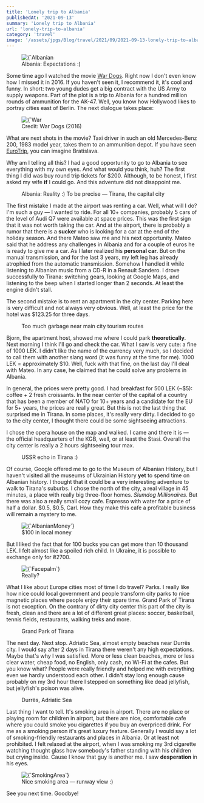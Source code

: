 ```yaml
---
title: 'Lonely trip to Albania'
publishedAt: '2021-09-13'
summary: 'Lonely trip to Albania'
url: 'lonely-trip-to-albania'
category: 'travel'
image: '/assets/jpgs/Blog/travel/2021/09/2021-09-13-lonely-trip-to-albania-01.jpg'
---
```


<figure>
  <Image
    alt={`Albanian Mountains`}
    src={`/assets/jpgs/Blog/travel/2021/09/2021-09-13-lonely-trip-to-albania-01.jpg`}
    width={900}
    height={650}
    priority={true}
  />
  <figcaption>Albania: Expectations :)</figcaption>
</figure>

Some time ago I watched the movie [War Dogs](https://www.imdb.com/title/tt2005151/?ref=yyluchkiv.com).
Right now I don't even know how I missed it in 2016. If you haven't seen it, I recommend it, it's cool and funny.
In short: two young dudes get a big contract with the US Army to supply weapons.
Part of the plot is a trip to Albania for a hundred million rounds of ammunition for the AK-47.
Well, you know how Hollywood likes to portray cities east of Berlin. The next dialogue takes place:

<figure>
  <Image
    alt={`War Dogs Meme`}
    src={`/assets/jpgs/Blog/travel/2021/09/2021-09-13-lonely-trip-to-albania-02.jpg`}
    width={900}
    height={650}
    priority={true}
  />
  <figcaption>Credit: War Dogs (2016)</figcaption>
</figure>

What are next shots in the movie?
Taxi driver in such an old Mercedes-Benz 200, 1983 model year, takes them to an ammunition depot. If you have seen [EuroTrip](https://www.imdb.com/title/tt0356150/?ref=yyluchkiv.com), you can imagine Bratislava.

Why am I telling all this? I had a good opportunity to go to Albania to see everything with my own eyes. And what would you think, huh?
The first thing I did was buy round trip tickets for $200. Although, to be honest, I first asked my wife **if** I could go. And this adventure did not disappoint me.

<figure>
  <ImageGallery
    gallery={[
      {
        ratio: 40,
        images: [
          {
            source: '/assets/jpgs/Blog/travel/2021/09/2021-09-13-lonely-trip-to-albania-03.jpg',
            ratio: 20,
            alt: 'Albania'
          },
          {
            source: '/assets/jpgs/Blog/travel/2021/09/2021-09-13-lonely-trip-to-albania-04.jpg',
            ratio: 20,
            alt: 'Albania'
          },
          {
            source: '/assets/jpgs/Blog/travel/2021/09/2021-09-13-lonely-trip-to-albania-05.jpg',
            ratio: 60,
            alt: 'Albania'
          }
        ]
      },
      {
        ratio: 60,
        images: [
          {
            source: '/assets/jpgs/Blog/travel/2021/09/2021-09-13-lonely-trip-to-albania-06.jpg',
            ratio: 35,
            alt: 'Albania'
          },
          {
            source: '/assets/jpgs/Blog/travel/2021/09/2021-09-13-lonely-trip-to-albania-07.jpg',
            ratio: 65,
            alt: 'Albania'
          }
        ]
      }
    ]}
    orientation={ 'h' }
    imageBorderRadius={ 4 }
  />
  <figcaption>Albania: Reality :) To be precise — Tirana, the capital city</figcaption>
</figure>


The first mistake I made at the airport was renting a car.
Well, what will I do? I'm such a guy — I wanted to ride. For all 10+ companies, probably 5 cars of the level of Audi Q7 were available at space prices.
This was the first sign that it was not worth taking the car.
And at the airport, there is probably a rumor that there is a **sucker** who is looking for a car at the end of the holiday season.
And there Mateo saw me and his next opportunity.
Mateo said that he address any challenges in Albania and for a couple of euros he is ready to give me a car.
As I later realized his **personal car**. But on the manual transmission, and for the last 3 years, my left leg has already atrophied from the automatic transmission.
Somehow I handled it while listening to Albanian music from a CD-R in a Renault Sandero.
I drove successfully to Tirana: switching gears, looking at Google Maps, and listening to the beep when I started longer than 2 seconds. At least the engine didn't stall.

The second mistake is to rent an apartment in the city center. Parking here is very difficult and not always very obvious. Well, at least the price for the hotel was $123.25 for three days.

<figure>
  <ImageGallery
    gallery={[
      {
        ratio: 50,
        images: [
          {
            source: '/assets/jpgs/Blog/travel/2021/09/2021-09-13-lonely-trip-to-albania-08.jpg',
            ratio: 100,
            alt: 'Garbage'
          }
        ]
      },
      {
        ratio: 50,
        images: [
          {
            source: '/assets/jpgs/Blog/travel/2021/09/2021-09-13-lonely-trip-to-albania-09.jpg',
            ratio: 100,
            alt: 'Garbage'
          }
        ]
      }
    ]}
    imageBorderRadius={ 4 }
    height={ 20 }
  />
  <figcaption>Too much garbage near main city tourism routes</figcaption>
</figure>

Bjorn, the apartment host, showed me where I could park **theoretically**.
Next morning I think I'll go and check the car. What I saw is very cute: a fine of 1000 LEK.
I didn't like the name of the currency very much, so I decided to call them with another slang word (it was funny at the time for me).
1000 LEK = approximately $10. Well, fuck with that fine, on the last day I'll deal with Mateo. In any case, he claimed that he could solve any problems in Albania.

In general, the prices were pretty good. I had breakfast for 500 LEK (~$5): coffee + 2 fresh croissants.
In the near center of the capital of a country that has been a member of NATO for 10+ years and a candidate for the EU for 5+ years, the prices are really great.
But this is not the last thing that surprised me in Tirana. In some places, it's really very dirty.
I decided to go to the city center, I thought there could be some sightseeing attractions.

I chose the opera house on the map and walked. I came and there it is — the official headquarters of the KGB, well, or at least the Stasi.
Overall the city center is really a 2 hours sightseeing tour max.

<figure>
  <ImageGallery
    gallery={[
      {
        ratio: 37.5,
        images: [
          {
            source: '/assets/jpgs/Blog/travel/2021/09/2021-09-13-lonely-trip-to-albania-10.jpg',
            ratio: 100,
            alt: 'Ussr in Albania'
          }
        ]
      },
      {
        ratio: 25,
        images: [
          {
            source: '/assets/jpgs/Blog/travel/2021/09/2021-09-13-lonely-trip-to-albania-11.jpg',
            ratio: 100,
            alt: 'Ussr in Albania'
          }
        ]
      },
      {
        ratio: 37.5,
        images: [
          {
            source: '/assets/jpgs/Blog/travel/2021/09/2021-09-13-lonely-trip-to-albania-12.jpg',
            ratio: 100,
            alt: 'Ussr in Albania'
          }
        ]
      }
    ]}
    imageBorderRadius={ 4 }
    height={ 15 }
  />
  <figcaption>USSR echo in Tirana :)</figcaption>
</figure>


Of course, Google offered me to go to the Museum of Albanian History, but I haven't visited all the museums of Ukrainian History **yet** to spend time on Albanian history.
I thought that it could be a very interesting adventure to walk to Tirana's suburbs.
I chose the north of the city, a real village in 45 minutes, a place with really big three-floor homes. _Slumdog Millionaires_.
But there was also a really small cozy cafe. Espresso with water for a price of half a dollar. $0.5, $0.5, Carl.
How they make this cafe a profitable business will remain a mystery to me.

<figure>
  <Image
    alt={`AlbanianMoney`}
    src={`/assets/jpgs/Blog/travel/2021/09/2021-09-13-lonely-trip-to-albania-13.jpg`}
    width={900}
    height={650}
  />
  <figcaption>$100 in local money</figcaption>
</figure>

But I liked the fact that for 100 bucks you can get more than 10 thousand LEK. I felt almost like a spoiled rich child. In Ukraine, it is possible to exchange only for ₴2700.

<figure>
  <Image
    alt={`Facepalm`}
    src={`/assets/jpgs/Blog/travel/2021/09/2021-09-13-lonely-trip-to-albania-14.jpg`}
    width={900}
    height={650}
  />
  <figcaption>Really?</figcaption>
</figure>

What I like about Europe cities most of time I do travel? Parks.
I really like how nice could local government and people transform city parks to nice magnetic places where people enjoy their spare time.
Grand Park of Tirana is not exception.
On the contrary of dirty city center this part of the city is fresh, clean and there are a lot of different great places: soccer, basketball, tennis fields, restaurants, walking treks and more.

<figure>
  <ImageGallery
    gallery={[
      {
        ratio: 20,
        images: [
          {
            source: '/assets/jpgs/Blog/travel/2021/09/2021-09-13-lonely-trip-to-albania-15.jpg',
            ratio: 100,
            alt: 'Grand Park of Tirana'
          }
        ]
      },
      {
        ratio: 40,
        images: [
          {
            source: '/assets/jpgs/Blog/travel/2021/09/2021-09-13-lonely-trip-to-albania-16.jpg',
            ratio: 100,
            alt: 'Grand Park of Tirana'
          }
        ]
      },
      {
        ratio: 40,
        images: [
          {
            source: '/assets/jpgs/Blog/travel/2021/09/2021-09-13-lonely-trip-to-albania-17.jpg',
            ratio: 100,
            alt: 'Grand Park of Tirana'
          }
        ]
      }
    ]}
    imageBorderRadius={ 4 }
    height={ 15 }
  />
  <figcaption>Grand Park of Tirana</figcaption>
</figure>


The next day. Next stop. Adriatic Sea, almost empty beaches near Durrës city.
I would say after 2 days in Tirana there weren't any high expectations. Maybe that's why I was satisfied.
More or less clean beaches, more or less clear water, cheap food, no English, only cash, no Wi-Fi at the cafes.
But you know what? People were really friendly and helped me with everything even we hardly understood each other.
I didn't stay long enough cause probably on my 3rd hour there I stepped on something like dead jellyfish, but jellyfish's poison was alive.

<figure>
  <ImageGallery
    gallery={[
      {
        ratio: 40,
        images: [
          {
            source: '/assets/jpgs/Blog/travel/2021/09/2021-09-13-lonely-trip-to-albania-18.jpg',
            ratio: 33.33,
            alt: 'Durrës, Adriatic Sea'
          },
          {
            source: '/assets/jpgs/Blog/travel/2021/09/2021-09-13-lonely-trip-to-albania-19.jpg',
            ratio: 33.34,
            alt: 'Durrës, Adriatic Sea'
          },
          {
            source: '/assets/jpgs/Blog/travel/2021/09/2021-09-13-lonely-trip-to-albania-20.jpg',
            ratio: 33.33,
            alt: 'Durrës, Adriatic Sea'
          }
        ]
      },
      {
        ratio: 60,
        images: [
          {
            source: '/assets/jpgs/Blog/travel/2021/09/2021-09-13-lonely-trip-to-albania-21.jpg',
            ratio: 50,
            alt: 'Durrës, Adriatic Sea'
          },
          {
            source: '/assets/jpgs/Blog/travel/2021/09/2021-09-13-lonely-trip-to-albania-22.jpg',
            ratio: 50,
            alt: 'Durrës, Adriatic Sea'
          }
        ]
      },
    ]}
    imageBorderRadius={ 4 }
    orientation={ 'h' }
  />
  <figcaption>Durrës, Adriatic Sea</figcaption>
</figure>

Last thing I want to tell. It's smoking area in airport.
There are no place or playing room for children in airport, but there are nice, comfortable cafe where you could smoke you cigarettes if you buy an overpriced drink.
For me as a smoking person it's great luxury feature. Generally I would say a lot of smoking-friendly restaurants and places in Albania.
Or at least not prohibited. I felt relaxed at the airport, when I was smoking my 3rd cigarette watching thought glass how somebody's father standing with his children but crying inside.
Cause I know that guy is another me. I saw **desperation** in his eyes.

<figure>
  <Image
    alt={`SmokingArea`}
    src={`/assets/jpgs/Blog/travel/2021/09/2021-09-13-lonely-trip-to-albania-23.jpg`}
    width={900}
    height={650}
  />
  <figcaption>Nice smoking area — runway view :)</figcaption>
</figure>

See you next time. Goodbye!
